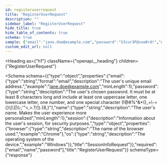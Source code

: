 ```yaml
---
id: registeruserrequest
title: "RegisterUserRequest"
description: ""
sidebar_label: "RegisterUserRequest"
hide_title: true
hide_table_of_contents: true
schema: true
sample: {"email":"jane.doe@example.com","password":"S3cur3P@ssw0rd!","name":"string","session":{"browser":"Chrome","os":"WIndows"}}
custom_edit_url: null
---
```



<Heading
  as={"h1"}
  className={"openapi__heading"}
  children={"RegisterUserRequest"}
>
</Heading>





<Schema
  schema={{"type":"object","properties":{"email":{"type":"string","format":"email","description":"The user's unique email address.","example":"jane.doe@example.com","minLength":1},"password":{"type":"string","description":"The user's chosen password. It must be at least 8 characters long and include at least one uppercase letter, one lowercase letter, one number, and one special character (!@#$%^&*()_+={}[]|\\:;'\"<>,.?/).","example":"S3cur3P@ssw0rd!","pattern":"^(?=.*[0-9])(?=.*[a-z])(?=.*[A-Z])(?=.*[!@#$%^&*()_+\\-={}\\[\\]|\\\\:;'\"<,>.?/]).{8,}"},"name":{"type":"string","description":"The user's name. Makes the user experience more personalized","minLength":1},"session":{"description":"Information about the user's session, for security purposes.","type":"object","properties":{"browser":{"type":"string","description":"The name of the browser used.","example":"Chrome"},"os":{"type":"string","description":"The operating system of the device.","example":"WIndows"}},"title":"SessionInfoRequest"}},"required":["email","name","password"],"title":"RegisterUserRequest"}}
  schemaType={"response"}
>
  
</Schema>
            